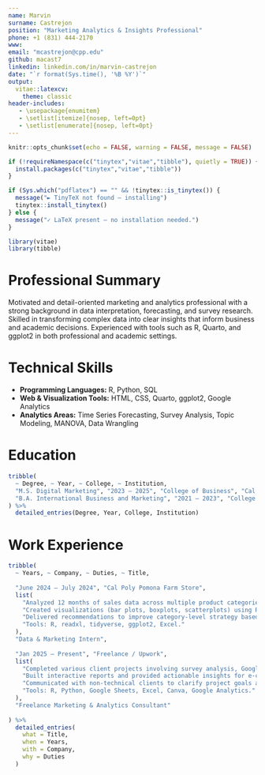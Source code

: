 ```yaml
---
name: Marvin
surname: Castrejon
position: "Marketing Analytics & Insights Professional"
phone: +1 (831) 444-2170
www:
email: "mcastrejon@cpp.edu"
github: macast7
linkedin: linkedin.com/in/marvin-castrejon
date: "`r format(Sys.time(), '%B %Y')`"
output: 
  vitae::latexcv:
    theme: classic
header-includes:
   - \usepackage{enumitem}
   - \setlist[itemize]{nosep, left=0pt}
   - \setlist[enumerate]{nosep, left=0pt}
---
```


```r
knitr::opts_chunk$set(echo = FALSE, warning = FALSE, message = FALSE)

if (!requireNamespace(c("tinytex","vitae","tibble"), quietly = TRUE)) {
  install.packages(c("tinytex","vitae","tibble"))
}

if (Sys.which("pdflatex") == "" && !tinytex::is_tinytex()) {                    
  message("► TinyTeX not found – installing")
  tinytex::install_tinytex()        
} else {
  message("✓ LaTeX present – no installation needed.")
}

library(vitae)
library(tibble)
```

# Professional Summary

Motivated and detail-oriented marketing and analytics professional with a strong background in data interpretation, forecasting, and survey research. Skilled in transforming complex data into clear insights that inform business and academic decisions. Experienced with tools such as R, Quarto, and ggplot2 in both professional and academic settings.

# Technical Skills

-   **Programming Languages:** R, Python, SQL\
-   **Web & Visualization Tools:** HTML, CSS, Quarto, ggplot2, Google Analytics
-   **Analytics Areas:** Time Series Forecasting, Survey Analysis, Topic Modeling, MANOVA, Data Wrangling

# Education

```r
tribble(
  ~ Degree, ~ Year, ~ College, ~ Institution,
  "M.S. Digital Marketing", "2023 – 2025", "College of Business", "Cal Poly Pomona",
  "B.A. International Business and Marketing", "2021 – 2023", "College of Business", "Cal Poly Pomona"
) %>%
  detailed_entries(Degree, Year, College, Institution)
```

# Work Experience

```r
tribble(
  ~ Years, ~ Company, ~ Duties, ~ Title,
  
  "June 2024 – July 2024", "Cal Poly Pomona Farm Store",
  list(
    "Analyzed 12 months of sales data across multiple product categories to identify top-performing items.",
    "Created visualizations (bar plots, boxplots, scatterplots) using R and ggplot2 to support business insights.",
    "Delivered recommendations to improve category-level strategy based on gross sales, profit margins, and customer preferences.",
    "Tools: R, readxl, tidyverse, ggplot2, Excel."
  ),
  "Data & Marketing Intern",
  
  "Jan 2025 – Present", "Freelance / Upwork",
  list(
    "Completed various client projects involving survey analysis, Google Sheets dashboards, and campaign reporting.",
    "Built interactive reports and provided actionable insights for e-commerce and service-based businesses.",
    "Communicated with non-technical clients to clarify project goals and present results clearly.",
    "Tools: R, Python, Google Sheets, Excel, Canva, Google Analytics."
  ),
  "Freelance Marketing & Analytics Consultant"
  
) %>%
  detailed_entries(
    what = Title,
    when = Years,
    with = Company,
    why = Duties
  )
```